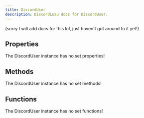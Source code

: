 ```yaml
---
title: DiscordUser
description: DiscordLuau docs for DiscordUser.
---
```

[//]: # (This file was automatically compiled through the Generator luau code under this repository)
[//]: # (if you want to edit the documentation of discord-luau, please write changes)
[//]: # (to the discord-luau repository itself, we extract the comments from discord-luau and translate)
[//]: # (them into markdown files that Nextra can interpret!)

(sorry I will add docs for this lol, just haven't got around to it yet!)

[//]: # (----- DOCUMENT PROPERTIES ----- )

## Properties

The DiscordUser instance has no set properties!

[//]: # (----- DOCUMENT METHODS ----- )

## Methods

The DiscordUser instance has no set methods!

[//]: # (----- DOCUMENT FUNCTIONS ----- )

## Functions

The DiscordUser instance has no set functions!

